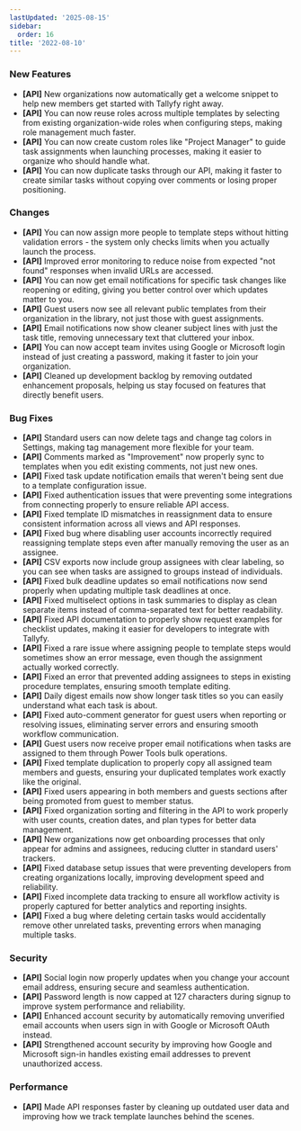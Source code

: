 ```yaml
---
lastUpdated: '2025-08-15'
sidebar:
  order: 16
title: '2022-08-10'
---
```


### New Features

- **[API]** New organizations now automatically get a welcome snippet to help new members get started with Tallyfy right away.
- **[API]** You can now reuse roles across multiple templates by selecting from existing organization-wide roles when configuring steps, making role management much faster.
- **[API]** You can now create custom roles like "Project Manager" to guide task assignments when launching processes, making it easier to organize who should handle what.
- **[API]** You can now duplicate tasks through our API, making it faster to create similar tasks without copying over comments or losing proper positioning.

### Changes

- **[API]** You can now assign more people to template steps without hitting validation errors - the system only checks limits when you actually launch the process.
- **[API]** Improved error monitoring to reduce noise from expected "not found" responses when invalid URLs are accessed.
- **[API]** You can now get email notifications for specific task changes like reopening or editing, giving you better control over which updates matter to you.
- **[API]** Guest users now see all relevant public templates from their organization in the library, not just those with guest assignments.
- **[API]** Email notifications now show cleaner subject lines with just the task title, removing unnecessary text that cluttered your inbox.
- **[API]** You can now accept team invites using Google or Microsoft login instead of just creating a password, making it faster to join your organization.
- **[API]** Cleaned up development backlog by removing outdated enhancement proposals, helping us stay focused on features that directly benefit users.

### Bug Fixes

- **[API]** Standard users can now delete tags and change tag colors in Settings, making tag management more flexible for your team.
- **[API]** Comments marked as "Improvement" now properly sync to templates when you edit existing comments, not just new ones.
- **[API]** Fixed task update notification emails that weren't being sent due to a template configuration issue.
- **[API]** Fixed authentication issues that were preventing some integrations from connecting properly to ensure reliable API access.
- **[API]** Fixed template ID mismatches in reassignment data to ensure consistent information across all views and API responses.
- **[API]** Fixed bug where disabling user accounts incorrectly required reassigning template steps even after manually removing the user as an assignee.
- **[API]** CSV exports now include group assignees with clear labeling, so you can see when tasks are assigned to groups instead of individuals.
- **[API]** Fixed bulk deadline updates so email notifications now send properly when updating multiple task deadlines at once.
- **[API]** Fixed multiselect options in task summaries to display as clean separate items instead of comma-separated text for better readability.
- **[API]** Fixed API documentation to properly show request examples for checklist updates, making it easier for developers to integrate with Tallyfy.
- **[API]** Fixed a rare issue where assigning people to template steps would sometimes show an error message, even though the assignment actually worked correctly.
- **[API]** Fixed an error that prevented adding assignees to steps in existing procedure templates, ensuring smooth template editing.
- **[API]** Daily digest emails now show longer task titles so you can easily understand what each task is about.
- **[API]** Fixed auto-comment generator for guest users when reporting or resolving issues, eliminating server errors and ensuring smooth workflow communication.
- **[API]** Guest users now receive proper email notifications when tasks are assigned to them through Power Tools bulk operations.
- **[API]** Fixed template duplication to properly copy all assigned team members and guests, ensuring your duplicated templates work exactly like the original.
- **[API]** Fixed users appearing in both members and guests sections after being promoted from guest to member status.
- **[API]** Fixed organization sorting and filtering in the API to work properly with user counts, creation dates, and plan types for better data management.
- **[API]** New organizations now get onboarding processes that only appear for admins and assignees, reducing clutter in standard users' trackers.
- **[API]** Fixed database setup issues that were preventing developers from creating organizations locally, improving development speed and reliability.
- **[API]** Fixed incomplete data tracking to ensure all workflow activity is properly captured for better analytics and reporting insights.
- **[API]** Fixed a bug where deleting certain tasks would accidentally remove other unrelated tasks, preventing errors when managing multiple tasks.

### Security

- **[API]** Social login now properly updates when you change your account email address, ensuring secure and seamless authentication.
- **[API]** Password length is now capped at 127 characters during signup to improve system performance and reliability.
- **[API]** Enhanced account security by automatically removing unverified email accounts when users sign in with Google or Microsoft OAuth instead.
- **[API]** Strengthened account security by improving how Google and Microsoft sign-in handles existing email addresses to prevent unauthorized access.

### Performance

- **[API]** Made API responses faster by cleaning up outdated user data and improving how we track template launches behind the scenes.